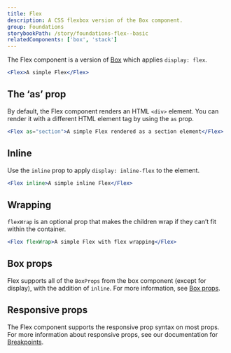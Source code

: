 ```yaml
---
title: Flex
description: A CSS flexbox version of the Box component.
group: Foundations
storybookPath: /story/foundations-flex--basic
relatedComponents: ['box', 'stack']
---
```


The Flex component is a version of [Box](/components/box) which applies `display: flex`.

```jsx live showCode
<Flex>A simple Flex</Flex>
```

## The ‘as’ prop

By default, the Flex component renders an HTML `<div>` element. You can render it with a different HTML element tag by using the `as` prop.

```jsx live showCode
<Flex as="section">A simple Flex rendered as a section element</Flex>
```

## Inline

Use the `inline` prop to apply `display: inline-flex` to the element.

```jsx live showCode
<Flex inline>A simple inline Flex</Flex>
```

## Wrapping

`flexWrap` is an optional prop that makes the children wrap if they can’t fit within the container.

```jsx live showCode
<Flex flexWrap>A simple Flex with flex wrapping</Flex>
```

## Box props

Flex supports all of the `BoxProps` from the box component (except for display), with the addition of `inline`. For more information, see [Box props](/components/box/code).

## Responsive props

The Flex component supports the responsive prop syntax on most props. For more information about responsive props, see our documentation for [Breakpoints](/foundations/tokens/breakpoints#responsive-design-in-code).
